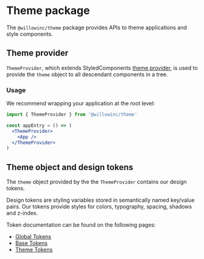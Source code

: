 
<Meta title="Theme/Theme Package" />

# Theme package

The `@willowinc/theme` package provides APIs to theme applications and style components.

## Theme provider

`ThemeProvider`, which extends StyledComponents [theme provider](https://styled-components.com/docs/advanced), is used to provide the `theme` object to all descendant components in a tree.

### Usage

We recommend wrapping your application at the root level:

```jsx
import { ThemeProvider } from '@willowinc/theme'

const appEntry = () => (
  <ThemeProvider>
    <App />
  </ThemeProvider>
)
```

## Theme object and design tokens

The `theme` object provided by the the `ThemeProvider` contains our design tokens.

Design tokens are styling variables stored in semantically named key/value pairs. Our tokens provide styles for colors, typography, spacing, shadows and z-index.

Token documentation can be found on the following pages:

- [Global Tokens](?path=/docs/theme-global-tokens--docs)
- [Base Tokens](?path=/docs/theme-base-tokens--docs)
- [Theme Tokens](?path=/docs/theme-theme-tokens--docs)
